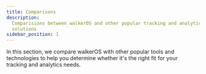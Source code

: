 ```yaml
---
title: Comparisons
description:
  Comparisions between walkerOS and other popular tracking and analytics
  solutions
sidebar_position: 1
---
```



In this section, we compare walkerOS with other popular tools and technologies
to help you determine whether it's the right fit for your tracking and analytics
needs.


<DocCardList />
